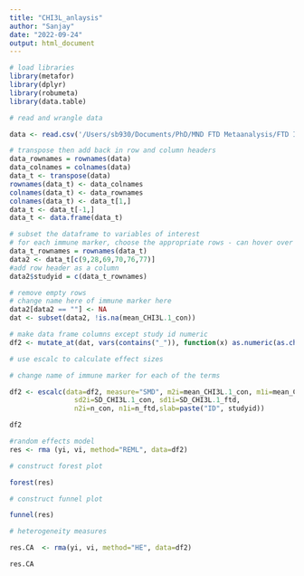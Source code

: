 ```yaml
---
title: "CHI3L_anlaysis"
author: "Sanjay"
date: "2022-09-24"
output: html_document
---
```


```r
# load libraries 
library(metafor)
library(dplyr)
library(robumeta)
library(data.table)


```

```r
# read and wrangle data 

data <- read.csv('/Users/sb930/Documents/PhD/MND FTD Metaanalysis/FTD IF review - TC2_v2.csv', header=TRUE)

# transpose then add back in row and column headers 
data_rownames = rownames(data)
data_colnames = colnames(data)
data_t <- transpose(data)
rownames(data_t) <- data_colnames
colnames(data_t) <- data_rownames
colnames(data_t) <- data_t[1,]
data_t <- data_t[-1,]
data_t <- data.frame(data_t)

# subset the dataframe to variables of interest 
# for each immune marker, choose the appropriate rows - can hover over R to get the column number when viewing
data_t_rownames = rownames(data_t)
data2 <- data_t[c(9,28,69,70,76,77)]
#add row header as a column
data2$studyid = c(data_t_rownames)

# remove empty rows
# change name here of immune marker here 
data2[data2 == ""] <- NA    
dat <- subset(data2, !is.na(mean_CHI3L.1_con))

```


```r
# make data frame columns except study id numeric
df2 <- mutate_at(dat, vars(contains("_")), function(x) as.numeric(as.character(x)))
```


```r
# use escalc to calculate effect sizes 

# change name of immune marker for each of the terms

df2 <- escalc(data=df2, measure="SMD", m2i=mean_CHI3L.1_con, m1i=mean_CHI3L.1_ftd,
                sd2i=SD_CHI3L.1_con, sd1i=SD_CHI3L.1_ftd,
                n2i=n_con, n1i=n_ftd,slab=paste("ID", studyid))

df2

```


```r
#random effects model 
res <- rma (yi, vi, method="REML", data=df2)
```


```r
# construct forest plot 

forest(res) 

```

```r
# construct funnel plot 

funnel(res) 

```

```r
# heterogeneity measures

res.CA  <- rma(yi, vi, method="HE", data=df2)

res.CA

```